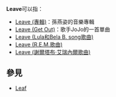 '''Leave'''可以指：

* [[Leave_(專輯)|Leave (專輯)]]：孫燕姿的音樂專輯
* [[Leave_(Get_Out)|Leave (Get Out)]]：歌手JoJo的一首單曲
* [[Leave_(Lula和Bela_B._song歌曲)|Leave (Lula和Bela B. song歌曲)]]
* [[Leave_(R.E.M.歌曲)|Leave (R.E.M.歌曲)]]
* [[Leave_(謝爾塔布·艾瑞內爾歌曲)|Leave (謝爾塔布·艾瑞內爾歌曲)]]

== 參見 ==
* [[Leaf|Leaf]]

{{Disambiguation|Cat=非中文名称消歧义}}